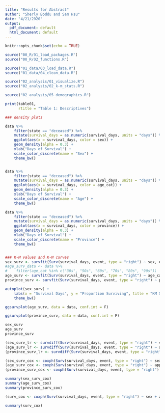 ```yaml
---
title: "Results for Abstract"
author: "Sherly Boddu and Sam Hsu"
date: "4/21/2020"
output:
  pdf_document: default
  html_document: default
---
```


```r
knitr::opts_chunk$set(echo = TRUE)
```

```r
source("00_R/01_load_packages.R")
source("00_R/02_functions.R")
```

```r
source("01_data/03_load_data.R")
source("01_data/04_clean_data.R")
```

```r
source("02_analysis/01_visualize.R")
source("02_analysis/02_k-m_stats.R")
```

```r
source("02_analysis/05_demographics.R")

print(table01,
      rtitle = "Table 1: Descriptives")
```


```r
### density plots

data %>% 
    filter(state == "deceased") %>% 
    mutate(survival_days = as.numeric(survival_days, units = "days")) %>% 
    ggplot(aes(x = survival_days, color = sex)) +
    geom_density(alpha = 0.3) +
    xlab("Days of Survival") +
    scale_color_discrete(name = "Sex") +
    theme_bw()


data %>% 
    filter(state == "deceased") %>% 
    mutate(survival_days = as.numeric(survival_days, units = "days")) %>% 
    ggplot(aes(x = survival_days, color = age_cat)) +
    geom_density(alpha = 0.3) +
    xlab("Days of Survival") +
    scale_color_discrete(name = "Age") +
    theme_bw()

data %>% 
    filter(state == "deceased") %>% 
    mutate(survival_days = as.numeric(survival_days, units = "days")) %>% 
    ggplot(aes(x = survival_days, color = province)) +
    geom_density(alpha = 0.3) +
    xlab("Days of Survival") +
    scale_color_discrete(name = "Province") +
    theme_bw()


### K-M values and K-M curves
sex_surv <- survfit(Surv(survival_days, event, type = "right") ~ sex, data)
#age_surv_data <- data %>%
#    filter(age_cat %in% c("30s", "50s", "60s", "70s", "80s", "90s")) 
age_surv <- survfit(Surv(survival_days, event, type = "right") ~ age_cat, data)
province_surv <- survfit(Surv(survival_days, event, type = "right") ~ province, data)

autoplot(sex_surv) +
    labs(x = "Survival Days", y = "Proportion Surviving", title = "KM Survival Plots by Sex") +
    theme_bw()

ggsurvplot(age_surv, data = data, conf.int = F)

ggsurvplot(province_surv, data = data, conf.int = F)

```

```r
sex_surv
age_surv
province_surv

(sex_surv_lr <- survdiff(Surv(survival_days, event, type = "right") ~ sex, data))
(age_surv_lr <- survdiff(Surv(survival_days, event, type = "right") ~ age_cat, data))
(province_surv_lr <- survdiff(Surv(survival_days, event, type = "right") ~ province, data))
```

```r
(sex_surv_cox <- coxph(Surv(survival_days, event, type = "right") ~ sex, data))
(age_surv_cox <- coxph(Surv(survival_days, event, type = "right") ~ approx_age, data))
(province_surv_cox <- coxph(Surv(survival_days, event, type = "right") ~ province, data))

summary(sex_surv_cox)
summary(age_surv_cox)
summary(province_surv_cox)
```

```r
(surv_cox <- coxph(Surv(survival_days, event, type = "right") ~ sex + approx_age + province, data))

summary(surv_cox)
```

